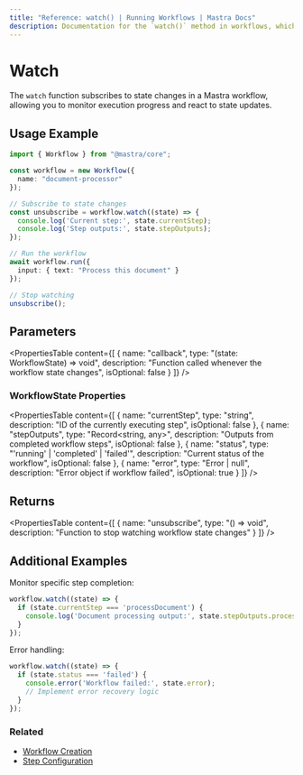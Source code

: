 ```yaml
---
title: "Reference: watch() | Running Workflows | Mastra Docs"
description: Documentation for the `watch()` method in workflows, which monitors the status of a workflow run.
---
```


# Watch

The `watch` function subscribes to state changes in a Mastra workflow, allowing you to monitor execution progress and react to state updates.

## Usage Example

```typescript
import { Workflow } from "@mastra/core";

const workflow = new Workflow({
  name: "document-processor"
});

// Subscribe to state changes
const unsubscribe = workflow.watch((state) => {
  console.log('Current step:', state.currentStep);
  console.log('Step outputs:', state.stepOutputs);
});

// Run the workflow
await workflow.run({
  input: { text: "Process this document" }
});

// Stop watching
unsubscribe();
```

## Parameters

<PropertiesTable
  content={[
    {
      name: "callback",
      type: "(state: WorkflowState) => void",
      description: "Function called whenever the workflow state changes",
      isOptional: false
    }
  ]}
/>

### WorkflowState Properties

<PropertiesTable
  content={[
    {
      name: "currentStep",
      type: "string",
      description: "ID of the currently executing step",
      isOptional: false
    },
    {
      name: "stepOutputs",
      type: "Record<string, any>",
      description: "Outputs from completed workflow steps",
      isOptional: false
    },
    {
      name: "status",
      type: "'running' | 'completed' | 'failed'",
      description: "Current status of the workflow",
      isOptional: false
    },
    {
      name: "error",
      type: "Error | null",
      description: "Error object if workflow failed",
      isOptional: true
    }
  ]}
/>

## Returns

<PropertiesTable
  content={[
    {
      name: "unsubscribe",
      type: "() => void",
      description: "Function to stop watching workflow state changes"
    }
  ]}
/>

## Additional Examples

Monitor specific step completion:

```typescript
workflow.watch((state) => {
  if (state.currentStep === 'processDocument') {
    console.log('Document processing output:', state.stepOutputs.processDocument);
  }
});
```

Error handling:

```typescript
workflow.watch((state) => {
  if (state.status === 'failed') {
    console.error('Workflow failed:', state.error);
    // Implement error recovery logic
  }
});
```

### Related

- [Workflow Creation](/docs/reference/workflows/createRun)
- [Step Configuration](/docs/reference/workflows/step-class)
